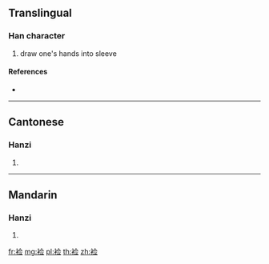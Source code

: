 {{character info/new}}
{{also|襝}}
==Translingual==

===Han character===
{{Han char|rn=145|rad=衣|as=07|sn=13|four=|canj=LOMM}}

# draw one's hands into sleeve

====References====
* {{Han ref|kx=1118.131|hdz=53094.120|uh=88E3|ud=35043}}

----

==Cantonese==

===Hanzi===
{{yue-hanzi|jyut=|y=lim6|tra=襝}}

# {{defn|lang=yue|sort=衣07}}

----

==Mandarin==

===Hanzi===
{{cmn-hanzi|tra=襝|pin=[[liàn]] ([[lian4]])|wg=lien<sup>4</sup>}}

# {{defn|lang=cmn|sort=衣07}}

[[fr:裣]]
[[mg:裣]]
[[pl:裣]]
[[th:裣]]
[[zh:裣]]